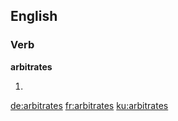 ==English==

===Verb===
'''arbitrates'''

# {{en-third-person singular of|arbitrate}}

[[de:arbitrates]]
[[fr:arbitrates]]
[[ku:arbitrates]]